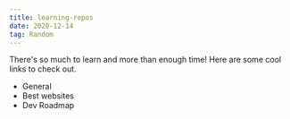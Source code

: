 ```yaml
---
title: learning-repos
date: 2020-12-14
tag: Random
---
```


There's so much to learn and more than enough time! Here are some cool links to check out.

<ul>
  <li>
    <TextLink href="https://nicedoc.io/lauragift21/awesome-learning-resources">
      General
    </TextLink>
  </li>
  <li>
    <TextLink href="https://github.com/sdmg15/Best-websites-a-programmer-should-visit">
      Best websites
    </TextLink>
  </li>
  <li>
    <TextLink href="https://github.com/kamranahmedse/developer-roadmap">
      Dev Roadmap
    </TextLink>
  </li>
</ul>
